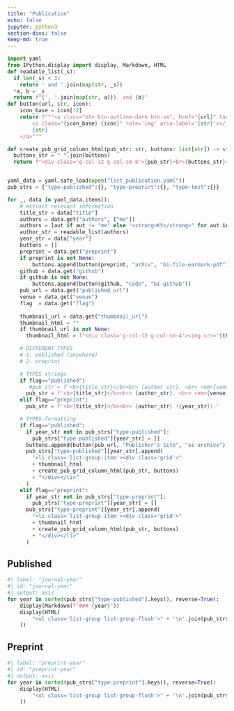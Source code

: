 ```yaml
---
title: "Publication"
echo: false
jupyter: python3
section-divs: false
keep-md: true
---
```


<!-- # flags -->
<!-- - 'published' : Publication -->
<!-- - 'preprint'  : Preprint -->


```python
import yaml
from IPython.display import display, Markdown, HTML
def readable_list(_s):
  if len(_s) < 3:
    return ' and '.join(map(str, _s))
  *a, b = _s
  return f"{', '.join(map(str, a))}, and {b}"
def button(url, str, icon):
    icon_base = icon[:2]
    return f"""<a class="btn btn-outline-dark btn-sm", href="{url}" target="_blank" rel="noopener noreferrer">
        <i class="{icon_base} {icon}" role='img' aria-label='{str}'></i>
        {str}
    </a>"""

def create_pub_grid_column_html(pub_str: str, buttons: list[str]) -> str:
  buttons_str = " ".join(buttons)
  return f"<div class='g-col-12 g-col-sm-8'>{pub_str}<br>{buttons_str}</div>"


yaml_data = yaml.safe_load(open("list_publication.yaml"))
pub_strs = {"type-published":{}, "type-preprint":{}, "type-test":{}}

for _, data in yaml_data.items():
    # extract relevant information
    title_str = data["title"]
    authors = data.get("authors", ["me"])
    authors = [aut if aut != "me" else "<strong>KY</strong>" for aut in authors]
    author_str = readable_list(authors)
    year_str = data["year"]
    buttons = []
    preprint = data.get("preprint")
    if preprint is not None:
        buttons.append(button(preprint, "arXiv", "bi-file-earmark-pdf"))
    github = data.get("github")
    if github is not None:
        buttons.append(button(github, "Code", "bi-github"))
    pub_url = data.get("published_url")
    venue = data.get("venue")
    flag  = data.get("flag")
    
    thumbnail_url = data.get("thumbnail_url")
    thumbnail_html = ""
    if thumbnail_url is not None:
      thumbnail_html = f"<div class='g-col-12 g-col-sm-4'><img src='{thumbnail_url}' class='img-fluid'></div>"

    # DIFFERENT TYPES
    # 1. published (anywhere)
    # 2. preprint  

    # TYPES-strings
    if flag=="published":
       #pub_str = f'<b>{title_str}</b><br> {author_str}. <br> <em>{venue}</em> ({year_str}).'
      pub_str = f'<b>{title_str}</b><br> {author_str}. <br> <em>{venue}</em>.'
    elif flag=="preprint":
      pub_str = f'<b>{title_str}</b><br> {author_str} ({year_str}).'

    # TYPES-formatting
    if flag=="published":
      if year_str not in pub_strs["type-published"]:
        pub_strs["type-published"][year_str] = []
      buttons.append(button(pub_url, "Publisher's Site", "ai-archive"))
      pub_strs["type-published"][year_str].append(
        "<li class='list-group-item'><div class='grid'>"
        + thumbnail_html
        + create_pub_grid_column_html(pub_str, buttons)
        + "</div></li>"
      )
    elif flag=="preprint":
      if year_str not in pub_strs["type-preprint"]:
        pub_strs["type-preprint"][year_str] = []
      pub_strs["type-preprint"][year_str].append(
        "<li class='list-group-item'><div class='grid'>"
        + thumbnail_html
        + create_pub_grid_column_html(pub_str, buttons)
        + "</div></li>"
      )
```

## Published 

```python
#| label: "journal-year"
#| id: "journal-year"
#| output: asis
for year in sorted(pub_strs["type-published"].keys(), reverse=True):
    display(Markdown(f"### {year}"))
    display(HTML(
        "<ul class='list-group list-group-flush'>" + '\n'.join(pub_strs["type-published"][year]) + "</ul>"
    ))
```

## Preprint

```python
#| label: "preprint-year"
#| id: "preprint-year"
#| output: asis
for year in sorted(pub_strs["type-preprint"].keys(), reverse=True):
    display(HTML(
        "<ul class='list-group list-group-flush'>" + '\n'.join(pub_strs["type-preprint"][year]) + "</ul>"
    ))
```

<!-- ## manual test -->

<!-- ```{python} -->
<!-- #| label: "manual-test" -->
<!-- #| id: "manual-test" -->
<!-- #| output: asis -->
<!-- display(HTML( -->
<!--   '<div class="container">'+ -->
<!--   '<div class="row"><div class="col-md-3"><img src="images/teaser.png" class="img-fluid"></div>'+ -->
<!--   '<div class="col-md-6"><div class="description"><b>Benchmarking Generative Latent Variable Models for Speech</b> <br>Jakob Drachmann Havtorn, Lasse Borgholt, Søren Hauberg, Jes Frellsen and Lars Maaløe.<br>Deep Generative Models for Highly Structured Data (ICLR 2022 Workshop).<br><a class="btn btn-default" href="benchmark2022/benchmarking_generative_latent.pdf">PDF</a><a class="btn btn-default" href="https://openreview.net/forum?id=SEe-shVOPbc">OpenReview</a></div></div><!-- col-md-6 --><!-- </div> --><!-- row --> <!-- </div>')) -->
<!-- ``` -->